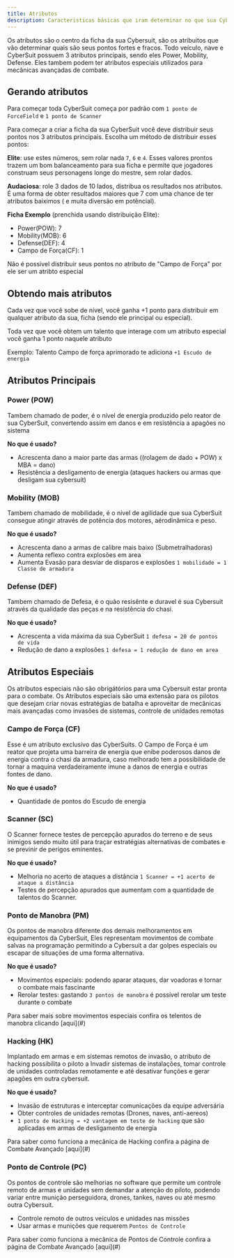 ```yaml
---
title: Atributos
description: Caracteristicas básicas que iram determinar no que sua Cybersuit é eficaz no campo de batalha
---
```


Os atributos são o centro da ficha da sua Cybersuit, são os atribuitos que vão determinar quais
são seus pontos fortes e fracos. Todo veículo, nave e CyberSuit possuem 3 atributos principais,
sendo eles Power, Mobility, Defense. Eles tambem podem ter atributos especiais utilizados para
mecânicas avançadas de combate.

## Gerando atributos

Para começar toda CyberSuit começa por padrão com `1 ponto de ForceField` e `1 ponto de Scanner`

Para começar a criar a ficha da sua CyberSuit você deve distribuir seus pontos nos 3 atributos
principais. Escolha um método de distribuir esses pontos:

**Elite**: use estes números, sem rolar nada `7`, `6` e `4`. Esses valores prontos trazem um bom
balanceamento para sua ficha e permite que jogadores construam seus personagens longe do mestre,
sem rolar dados.

**Audaciosa**: role 3 dados de 10 lados, distribua os resultados nos atributos. É uma forma de
obter resultados maiores que 7 com uma chance de ter atributos baiximos ( e muita diversão em 
potêncial).

**Ficha Exemplo** (prenchida usando distribuição Elite):

* Power(POW): 7
* Mobility(MOB): 6
* Defense(DEF): 4
* Campo de Força(CF): 1

<Callout  type='error'>
  Não é possivel distribuir seus pontos no atributo de "Campo de Força" por ele ser um atribto especial
</Callout>

## Obtendo mais atributos

Cada vez que você sobe de nível, você ganha +1 ponto para distribuir em qualquer atributo da sua,
ficha (sendo ele principal ou especial).

Toda vez que você obtem um talento que interage com um atributo especial você ganha 1 ponto
naquele atributo 

Exemplo: Talento Campo de força aprimorado te adiciona `+1 Escudo de energia`

## Atributos Principais

### Power (POW)
Tambem chamado de poder, é o nível de energia produzido pelo reator de sua CyberSuit,
convertendo assim em danos e em resistência a apagões no sistema

**No que é usado?**

- Acrescenta dano a maior parte das armas ((rolagem de dado + POW) x MBA = dano)
- Resistência a desligamento de energia (ataques hackers ou armas que desligam sua cybersuit)

### Mobility (MOB)
Tambem chamado de mobilidade, é o nível de agilidade que sua CyberSuit consegue atingir
através de potência dos motores, aérodinâmica e peso.

**No que é usado?**

- Acrescenta dano a armas de calibre mais baixo (Submetralhadoras)
- Aumenta reflexo contra explosões em area
- Aumenta Evasão para desviar de disparos e explosões  `1 mobilidade = 1 Classe de armadura`

### Defense (DEF)
Tambem chamado de Defesa, é o quão resisênte e duravel é sua Cybersuit através da qualidade das 
peças e na resistência do chasi.

**No que é usado?**

- Acrescenta a vida máxima da sua CyberSuit `1 defesa = 20 de pontos de vida`
- Redução de dano a explosões `1 defesa = 1 redução de dano em area`

## Atributos Especiais

Os atributos especiais não são obrigátórios para uma Cybersuit estar pronta para o combate. Os Atributos
especiais são uma extensão para os pilotos que desejam criar novas estratégias de batalha e aproveitar de
mecânicas mais avançadas como invasões de sistemas, controle de unidades remotas 

### Campo de Força (CF)

Esse é um atributo exclusivo das CyberSuits. O Campo de Força é um reator que projeta uma barreira de energia
 que enibe poderosos danos de energia contra o chasi da armadura, caso melhorado tem a possibilidade de tornar
 a maquina verdadeiramente imune a danos de energia e outras fontes de dano.

**No que é usado?**

- Quantidade de pontos do Escudo de energia

### Scanner (SC)

O Scanner fornece testes de percepção apurados do terreno e de seus inimigos sendo muito útil
para traçar estratégias alternativas de combates e se previnir de perigos eminentes.

**No que é usado?**

- Melhoria no acerto de ataques a distância `1 Scanner = +1 acerto de ataque a distância`
- Testes de percepção apurados que aumentam com a quantidade de talentos do Scanner.

### Ponto de Manobra (PM)

Os pontos de manobra diferente dos demais melhoramentos em equipamentos da CyberSuit, Eles
representam movimentos de combate salvas na programação permitindo a Cybersuit a dar golpes
especiais ou escapar de situações de uma forma alternativa.

**No que é usado?**

- Movimentos especiais: podendo aparar ataques, dar voadoras e tornar o combate mais fascinante
- Rerolar testes: gastando `3 pontos de manobra` é possível rerolar um teste durante o combate

<Callout  icon="💪">
  Para saber mais sobre movimentos especiais confira os telentos de manobra clicando [aqui](#)
</Callout>

### Hacking (HK)

Implantado em armas e em sistemas remotos de invasão, o atributo de hacking possibilita o piloto
a Invadir sistemas de instalações, tomar controle de unidades controladas remotamente e até
desativar funções e gerar apagões em outra cybersuit.

**No que é usado?**

- Invasão de estruturas e interceptar comunicações da equipe adversária
- Obter controles de unidades remotas (Drones, naves, anti-aereos)
- `1 ponto de Hacking = +2 vantagem em teste de hacking` que são aplicadas em armas de desligamento
de energia

<Callout type="info" icon="👾">
  Para saber como funciona a mecânica de Hacking confira a página de Combate Avançado [aqui](#)
</Callout>

### Ponto de Controle (PC)

Os pontos de controle são melhorias no software que permite um controle remoto de armas e unidades
sem demandar a atenção do piloto, podendo variar entre munição perseguidora, drones, tankes, naves
ou até mesmo outra Cybersuit.

- Controle remoto de outros veículos e unidades nas missões
- Usar armas e munições que requerem `Pontos de Controle`

<Callout type="info" icon="🕹️">
  Para saber como funciona a mecânica de Pontos de Controle confira a página de Combate Avançado [aqui](#)
</Callout>